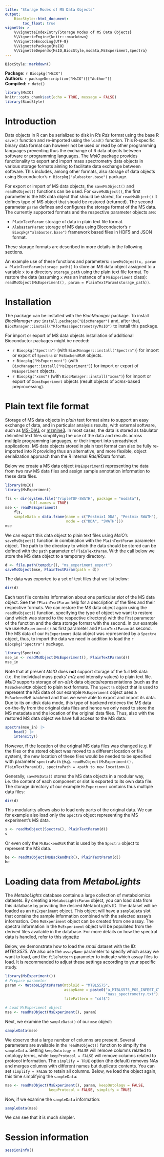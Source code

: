 ```yaml
---
title: "Storage Modes of MS Data Objects"
output:
    BiocStyle::html_document:
        toc_float: true
vignette: >
    %\VignetteIndexEntry{Storage Modes of MS Data Objects}
    %\VignetteEngine{knitr::rmarkdown}
    %\VignetteEncoding{UTF-8}
    %\VignettePackage{MsIO}
    %\VignetteDepends{MsIO,BiocStyle,msdata,MsExperiment,Spectra}
---
```


```r
BiocStyle::markdown()
```

**Package**: `r Biocpkg("MsIO")`<br />
**Authors**: `r packageDescription("MsIO")[["Author"]] `<br />
**Compiled**: `r date()`

```r
library(MsIO)
knitr::opts_chunk$set(echo = TRUE, message = FALSE)
library(BiocStyle)
```

# Introduction

Data objects in R can be serialized to disk in R's *Rds* format using the base R
`save()` function and re-imported using the `load()` function. This R-specific
binary data format can however not be used or read by other programming
languages preventing thus the exchange of R data objects between software or
programming languages. The *MsIO* package provides functionality to export and
import mass spectrometry data objects in various storage formats aiming to
facilitate data exchange between software. This includes, among other formats,
also storage of data objects using Bioconductor's `r Biocpkg("alabaster.base")`
package.

For export or import of MS data objects, the `saveMsObject()` and
`readMsObject()` functions can be used. For `saveMsObject()`, the first
parameter is the MS data object that should be stored, for `readMsObject()` it
defines type of MS object that should be restored (returned). The second
parameter `param` defines and configures the storage format of the MS data. The
currently supported formats and the respective parameter objects are:

- `PlainTextParam`: storage of data in plain text file format.
- `AlabasterParam`: storage of MS data using Bioconductor's
  `r Biocpkg("alabaster.base")` framework based files in HDF5 and JSON format.

These storage formats are described in more details in the following sections.

An example use of these functions and parameters: `saveMsObject(x, param =
PlainTextParam(storage_path))` to store an MS data object assigned to a variable
`x` to a directory `storage_path` using the plain text file format. To restore
the data (assuming `x` was an instance of a `MsExperiment` class):
`readMsObject(MsExperiment(), param = PlainTextParam(storage_path))`.


# Installation

The package can be installed with the *BiocManager* package. To install
*BiocManager* use `install.packages("BiocManager")` and, after that,
`BiocManager::install("RforMassSpectrometry/MsIO")` to install this package.

For import or export of MS data objects installation of additional Bioconductor
packages might be needed:

- `r Biocpkg("Spectra")` (with `BiocManager::install("Spectra")`) for import or
  export of `Spectra` or `MsBackendMzR` objects.
- `r Biocpkg("MsExperiment")` (with `BiocManager::install("MsExperiment")`) for
  import or export of `MsExperiment` objects.
- `r Biocpkg("xcms")` (with `BiocManager::install("xcms")`) for import or export
  of `XcmsExperiment` objects (result objects of *xcms*-based preprocessing).


# Plain text file format

Storage of MS data objects in *plain* text format aims to support an easy
exchange of data, and in particular analysis results, with external software,
such as [MS-DIAL](https://systemsomicslab.github.io/compms/msdial/main.html) or
[mzmine3](http://mzmine.github.io/download.html). In most cases, the data is
stored as tabulator delimited text files simplifying the use of the data and
results across multiple programming languages, or their import into spreadsheet
applications. MS data objects stored in plain text format can also be fully
re-imported into R providing thus an alternative, and more flexible, object
serialization approach than the R internal *Rds*/*RData* format.

Below we create a MS data object (`MsExperiment`) representing the data from two
raw MS data files and assign sample annotation information to these data files.

```r
library(MsIO)
library(MsExperiment)

fls <- dir(system.file("TripleTOF-SWATH", package = "msdata"),
           full.names = TRUE)
mse <- readMsExperiment(
    fls,
    sampleData = data.frame(name = c("Pestmix1 DDA", "Pestmix SWATH"),
                            mode = c("DDA", "SWATH")))
mse
```

We can export this data object to plain text files using *MsIO*'s
`saveMsObject()` function in combination with the `PlainTextParam` parameter
object. The path to the directory to which the data should be stored can be
defined with the `path` parameter of `PlainTextParam`. With the call below we
store the MS data object to a temporary directory.

```r
d <- file.path(tempdir(), "ms_experiment_export")
saveMsObject(mse, PlainTextParam(path = d))
```

The data was exported to a set of text files that we list below:

```r
dir(d)
```

Each text file contains information about one particular *slot* of the MS data
object. See the `?PlainTextParam` help for a description of the files and their
respective formats. We can restore the MS data object again using the
`readMsObject()` function, specifying the type of object we want to restore (and
which was stored to the respective directory) with the first parameter of the
function and the data storage format with the second. In our example we use
`MsExperiment()` as first parameter and `PlainTextParam` as second. The MS data
of our `MsExperiment` data object was represented by a `Spectra` object, thus,
to import the data we need in addition to load the `r Biocpkg("Spectra")`
package.

```r
library(Spectra)
mse_in <- readMsObject(MsExperiment(), PlainTextParam(d))
mse_in
```

Note that at present *MsIO* does **not** support storage of the full MS data
(i.e. the individual mass peaks' *m/z* and intensity values) to plain text
file. *MsIO* supports storage of *on-disk* data objects/representations (such as
the `MsBackendMzR` object) to plain text formats. The `Spectra` object that is
used to represent the MS data of our example `MsExperiment` object uses a
`MsBackendMzR` backend and thus we were able to export and import its data. Due
to its on-disk data mode, this type of backend retrieves the MS data on-the-fly
from the original data files and hence we only need to store the MS metadata and
the location of the original data files. Thus, also with the restored MS data
object we have full access to the MS data:

```r
spectra(mse_in) |>
    head() |>
    intensity()
```

However, ff the location of the original MS data files was changed (e.g. if the
files or the stored object was moved to a different location or file system),
the new location of these files would be needed to be specified with parameter
`spectraPath` (e.g. `readMsObject(MsExperiment(), PlainTextParam(d), spectraPath
= <path to new location>)`).

Generally, `saveMsData()` stores the MS data objects in a modular way, i.e. the
content of each component or slot is exported to its own data file. The storage
directory of our example `MsExperiment` contains thus multiple data files:

```r
dir(d)
```

This modularity allows also to load only parts of the original data. We can for
example also load only the `Spectra` object representing the MS experiment's MS
data.

```r
s <- readMsObject(Spectra(), PlainTextParam(d))
s
```

Or even only the `MsBackendMzR` that is used by the `Spectra` object to
represent the MS data.

```r
be <- readMsObject(MsBackendMzR(), PlainTextParam(d))
be
```


# Loading data from *MetaboLights*

The *MetaboLights* database contains a large collection of metabolomics datasets.
By creating a `MetaboLightsParam` object, you can load data from this database
by providing the desired MetaboLights ID. The dataset will be loaded as an
`MsExperiment` object. This object will have a `sampleData` slot that contains
the sample information combined with the selected assay's information.
One `MsExperiment` object can be created from one assay. The spectra information
in the `MsExperiment` object will be populated from the derived files available
in the database. For more details on how the spectral data is handled, refer to
this [vignette](https://rformassspectrometry.github.io/MsBackendMetaboLights/articles/MsBackendMetaboLights.html)

Below, we demonstrate how to load the *small* dataset with the ID: *MTBLS575*.
We also use the `assayName` parameter to specify which assay we want to load,
and the `filePattern` parameter to indicate which assay files to load.
It is recommended to adjust these settings according to your specific study.

```r
library(MsExperiment())
# Prepare parameter
param <- MetaboLightsParam(mtblsId = "MTBLS575",
                           assayName = paste0("a_MTBLS575_POS_INFEST_CTRL_",
                                              "mass_spectrometry.txt"),
                           filePattern = "cdf$")

# Load MsExperiment object
mse <- readMsObject(MsExperiment(), param)
```

Next, we examine the `sampleData()` of our `mse` object:

```r
sampleData(mse)
```

We observe that a large number of columns are present. Several parameters are
available in the `readMsObject()` function to simplify the `sampleData`.
Setting `keepOntology = FALSE` will remove columns related to ontology terms,
while `keepProtocol = FALSE` will remove columns related to protocol information.
The `simplify = TRUE` option (the default) removes NAs and merges columns
with different names but duplicate contents. You can set `simplify = FALSE`
to retain all columns. Below, we load the object again, this time simplifying
the `sampleData`:

```r
mse <- readMsObject(MsExperiment(), param, keepOntology = FALSE,
                    keepProtocol = FALSE, simplify = TRUE)
```

Now, if we examine the `sampleData` information:

```r
sampleData(mse)
```

We can see that it is much simpler.


# Session information

```r
sessionInfo()
```
